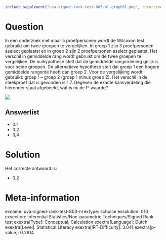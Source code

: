 ```r
include_supplement("uva-signed-rank-test-803-nl-graph01.png", recursive = TRUE)
```

Question
========

In een onderzoek met maar 5 proefpersonen wordt de Wilcoxon test
gebruikt om twee groepen te vergelijken. In groep 1 zijn 3 proefpersonen
aselect geplaatst en in groep 2 zijn 2 proefpersonen aselect geplaatst.
Het verschil in gemiddelde rang wordt gebruikt om de twee groepen te
vergelijken. De nulhypothese stelt dat de gemiddelde rangordening gelijk
is voor beide groepen. De alternatieve hypothese stelt dat groep 1 een
hogere gemiddelde rangorde heeft dan groep 2. Voor de vergelijking wordt
gebruikt: groep 1 -- groep 2 (groep 1 minus groep 2). Het verschil in de
steekproef dat is gevonden is 1.7. Gegeven de exacte kansverdeling die
hieronder staat afgebeeld, wat is nu de P-waarde?


![](uva-signed-rank-test-803-nl-graph01.png)

Answerlist
----------

* 0.1
* 0.2
* 0,4

Solution
========

Het correcte antwoord is: 

* 0.2

Meta-information
================
exname: uva-signed-rank-test-803-nl
extype: schoice
exsolution: 010
exsection: Inferential Statistics/Non-parametric Techniques/Signed Rank test
exextra[Type]: Conceptual, Calculation
exextra[Language]: Dutch
exextra[Level]: Statistical Literacy
exextra[IRT-Difficulty]: 3.041
exextra[p-value]: 0.2914
